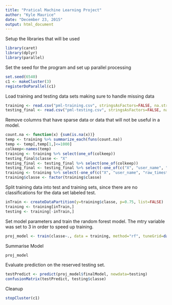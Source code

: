 ```yaml
---
title: "Pratical Machine Learning Project"
author: "Kyle Maurice"
date: "December 23, 2015"
output: html_document
---
```


Setup the libraries that will be used
```r
library(caret)
library(dplyr)
library(parallel)
```

Set the seed for the program and set up parallel processing
```r
set.seed(6540)
c1 <- makeCluster(3)
registerDoParallel(c1)
```

Load training and testing data sets making sure to handle missing data

```r
training <- read.csv("pml-training.csv", stringsAsFactors=FALSE, na.strings = c("NA", "#DIV/0!", ""))
testing_final <- read.csv("pml-testing.csv", stringsAsFactors=FALSE, na.strings = c("NA", "#DIV/0!", ""))
```

Remove columns that have sparse data or data that will not be useful in a model.  

```r
count.na <- function(x) {sum(is.na(x))}
temp <- training %>% summarize_each(funs(count.na))
temp <- temp[,temp[1,]<=1000]
colkeep<-names(temp)
training <- training %>% select(one_of(colkeep))
testing_final$classe <- "X"
testing_final <- testing_final %>% select(one_of(colkeep))
testing_final <- testing_final %>% select(-one_of(c("X", "user_name", "raw_timestamp_part_1", "raw_timestamp_part_2", "cvtd_timestamp", "new_window")))
training <- training %>% select(-one_of(c("X", "user_name", "raw_timestamp_part_1", "raw_timestamp_part_2", "cvtd_timestamp", "new_window")))
training$classe <- factor(training$classe)
```

Split training data into test and training sets, since there are no classifications for the data set labeled test.

```r
inTrain <- createDataPartition(y=training$classe, p=0.75, list=FALSE)
training <- training[inTrain,]
testing <- training[-inTrain,]

```

Set model parameters and train the random forest model. The mtry variable was set to 3 in order to speed up training.

```r
proj_model <- train(classe~., data = training, method="rf", tuneGrid=data.frame(mtry=3))
```

Summarise Model
```r
proj_model
```

Evaluate prediction on the reserved testing set. 
```r
testPredict <- predict(proj_model$finalModel, newdata=testing)
confusionMatrix(testPredict, testing$classe)
```

Cleanup
```r
stopCluster(c1)
```
